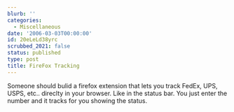 ```yaml
---
blurb: ''
categories:
  - Miscellaneous
date: '2006-03-03T00:00:00'
id: 20eLeLd38yrc
scrubbed_2021: false
status: published
type: post
title: FireFox Tracking
---
```


Someone should bulid a firefox extension that lets you track FedEx,
UPS, USPS, etc.. direclty in your browser. Like in the status bar.
You just enter the number and it tracks for you showing the status.
